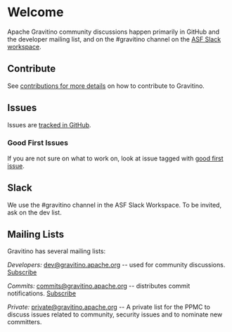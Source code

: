 # Welcome

Apache Gravitino community discussions happen primarily in GitHub and the developer mailing list, and on the #gravitino channel on the [ASF Slack workspace](https://the-asf.slack.com).

## Contribute
See [contributions for more details](contrib) on how to contribute to Gravitino.

## Issues
Issues are [tracked in GitHub](https://github.com/apache/gravitino/issues).

### Good First Issues
If you are not sure on what to work on, look at issue tagged with [good first issue](https://github.com/apache/gravitino/contribute).

## Slack
We use the #gravitino channel in the ASF Slack Workspace. To be invited, ask on the dev list.

## Mailing Lists
Gravitino has several mailing lists:

*Developers:* dev@gravitino.apache.org -- used for community discussions.
[Subscribe](mailto:dev-subscribe@iceberg.apache.org)

*Commits:* commits@gravitino.apache.org -- distributes commit notifications.
[Subscribe](mailto:commits-subscribe@iceberg.apache.org)

*Private:* private@gravitino.apache.org -- A private list for the PPMC to discuss issues related to community, security issues and to nominate new committers.